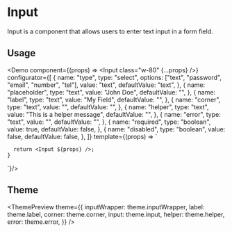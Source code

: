

<Meta
  title="Input"
  description="Input is a component that allows users to enter text input in a form field."
/>

# Input

Input is a component that allows users to enter text input in a form field.

## Usage

<Demo
  component={(props) => <Input class="w-80" {...props} />}
  configurator={[
    {
      name: "type",
      type: "select",
      options: ["text", "password", "email", "number", "tel"],
      value: "text",
      defaultValue: "text",
    },
    {
      name: "placeholder",
      type: "text",
      value: "John Doe",
      defaultValue: "",
    },
    {
      name: "label",
      type: "text",
      value: "My Field",
      defaultValue: "",
    },
    {
      name: "corner",
      type: "text",
      value: "",
      defaultValue: "",
    },
    {
      name: "helper",
      type: "text",
      value: "This is a helper message",
      defaultValue: "",
    },
    {
      name: "error",
      type: "text",
      value: "",
      defaultValue: "",
    },
    {
      name: "required",
      type: "boolean",
      value: true,
      defaultValue: false,
    },
    {
      name: "disabled",
      type: "boolean",
      value: false,
      defaultValue: false,
    },
  ]}
  template={(props) => `

      return <Input ${props} />;
    }

`}/>

## Theme

<ThemePreview
  theme={{
    inputWrapper: theme.inputWrapper,
    label: theme.label,
    corner: theme.corner,
    input: theme.input,
    helper: theme.helper,
    error: theme.error,
  }}
/>
